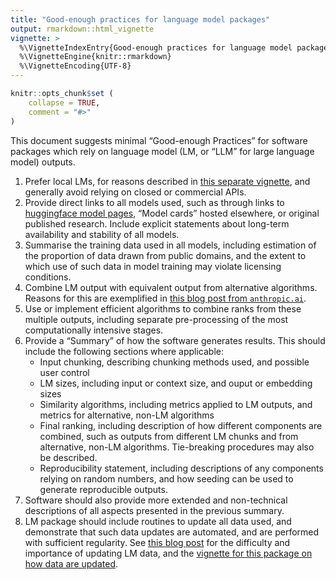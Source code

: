 ```yaml
---
title: "Good-enough practices for language model packages"
output: rmarkdown::html_vignette
vignette: >
  %\VignetteIndexEntry{Good-enough practices for language model packages}
  %\VignetteEngine{knitr::rmarkdown}
  %\VignetteEncoding{UTF-8}
---
```


```r
knitr::opts_chunk$set (
    collapse = TRUE,
    comment = "#>"
)
```

This document suggests minimal "Good-enough Practices" for software packages
which rely on language model (LM, or "LLM" for large language model) outputs.

1. Prefer local LMs, for reasons described in [this separate
   vignette](https://docs.ropensci.org/pkgmatch/articles/why-local-lms.html),
    and generally avoid relying on closed or commercial APIs.
2. Provide direct links to all models used, such as through links to
    [huggingface model pages](https://huggingface.co/models), "Model cards"
    hosted elsewhere, or original published research. Include explicit
    statements about long-term availability and stability of all models.
3. Summarise the training data used in all models, including estimation of the
    proportion of data drawn from public domains, and the extent to which use of
    such data in model training may violate licensing conditions.
4. Combine LM output with equivalent output from alternative algorithms.
    Reasons for this are exemplified in [this blog post from
    `anthropic.ai`](https://www.anthropic.com/news/contextual-retrieval).
5. Use or implement efficient algorithms to combine ranks from these multiple
    outputs, including separate pre-processing of the most computationally
    intensive stages.
6. Provide a "Summary" of how the software generates results. This should
    include the following sections where applicable:
      - Input chunking, describing chunking methods used, and possible user control
      - LM sizes, including input or context size, and ouput or embedding sizes
      - Similarity algorithms, including metrics applied to LM outputs, and
          metrics for alternative, non-LM algorithms
      - Final ranking, including description of how different components are
        combined, such as outputs from different LM chunks and from
        alternative, non-LM algorithms. Tie-breaking procedures may also be
        described.
      - Reproducibility statement, including descriptions of any components
        relying on random numbers, and how seeding can be used to generate
        reproducible outputs.
7. Software should also provide more extended and non-technical descriptions of
   all aspects presented in the previous summary.
8. LM package should include routines to update all data used, and demonstrate
    that such data updates are automated, and are performed with sufficient
    regularity. See [this blog
    post](https://www.timescale.com/blog/vector-databases-are-the-wrong-abstraction/)
    for the difficulty and importance of updating LM data, and the [vignette
    for this package on how data are
    updated](https://docs.ropensci.org/pkgmatch/articles/data-caching-and-updating.html).
